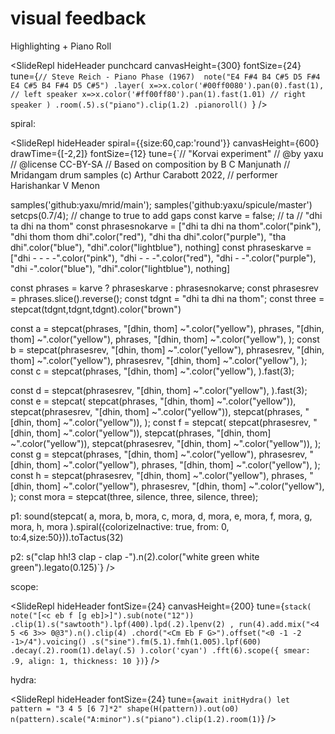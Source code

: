 
# visual feedback

Highlighting + Piano Roll

<SlideRepl
  hideHeader
  punchcard
  canvasHeight={300}
  fontSize={24}
  tune={`// Steve Reich - Piano Phase (1967) 
note("E4 F#4 B4 C#5 D5 F#4 E4 C#5 B4 F#4 D5 C#5")
  .layer(
    x=>x.color('#00ff0080').pan(0).fast(1), // left speaker
    x=>x.color('#ff00ff80').pan(1).fast(1.01) // right speaker
  )
  .room(.5).s("piano").clip(1.2)
  .pianoroll()
`}
/>

spiral:

<SlideRepl
  hideHeader
  spiral={{size:60,cap:'round'}}
  canvasHeight={600}
  drawTime={[-2,2]}
  fontSize={12}
  tune={`// "Korvai experiment" 
// @by yaxu 
// @license CC-BY-SA
// Based on composition by B C Manjunath
// Mridangam drum samples (c) Arthur Carabott 2022,
//    performer Harishankar V Menon
 
samples('github:yaxu/mrid/main'); samples('github:yaxu/spicule/master')
setcps(0.7/4);
// change to true to add gaps
const karve = false;
// ta
// "dhi ta dhi na thom"
const phrasesnokarve = ["dhi ta dhi na thom".color("pink"),
                        "dhi thom thom dhi".color("red"),
                        "dhi tha dhi".color("purple"),
                        "tha dhi".color("blue"),
                        "dhi".color("lightblue"),
                        nothing]
const phraseskarve = ["dhi - - - -".color("pink"),
                      "dhi - - -".color("red"),
                      "dhi - -".color("purple"),
                      "dhi -".color("blue"),
                      "dhi".color("lightblue"),
                      nothing]
 
const phrases = karve ? phraseskarve : phrasesnokarve;
const phrasesrev = phrases.slice().reverse();
const tdgnt = "dhi ta dhi na thom";
const three = stepcat(tdgnt,tdgnt,tdgnt).color("brown")
 
const a = stepcat(phrases,
          "[dhin, thom] ~".color("yellow"),
          phrases,
          "[dhin, thom] ~".color("yellow"),
          phrases,
          "[dhin, thom] ~".color("yellow"),
         );
const b = stepcat(phrasesrev,
          "[dhin, thom] ~".color("yellow"),
          phrasesrev,
          "[dhin, thom] ~".color("yellow"),
          phrasesrev,
          "[dhin, thom] ~".color("yellow"),
         );
const c = stepcat(phrases,
          "[dhin, thom] ~".color("yellow"),
         ).fast(3);
 
const d = stepcat(phrasesrev,
          "[dhin, thom] ~".color("yellow"),
         ).fast(3);
const e = stepcat(
            stepcat(phrases,
                    "[dhin, thom] ~".color("yellow")),
            stepcat(phrasesrev,
                    "[dhin, thom] ~".color("yellow")),
            stepcat(phrases,
                    "[dhin, thom] ~".color("yellow")),
         );
const f = stepcat(
            stepcat(phrasesrev,
                    "[dhin, thom] ~".color("yellow")),
            stepcat(phrases,
                    "[dhin, thom] ~".color("yellow")),
            stepcat(phrasesrev,
                    "[dhin, thom] ~".color("yellow")),
         );
const g = stepcat(phrases,
          "[dhin, thom] ~".color("yellow"),
          phrasesrev,
          "[dhin, thom] ~".color("yellow"),
          phrases,
          "[dhin, thom] ~".color("yellow"),
         );
const h = stepcat(phrasesrev,
          "[dhin, thom] ~".color("yellow"),
          phrases,
          "[dhin, thom] ~".color("yellow"),
          phrasesrev,
          "[dhin, thom] ~".color("yellow"),
         );
const mora = stepcat(three, silence, three, silence, three);
 
p1: sound(stepcat(
  a, mora, b, mora, c, mora, d, mora, e, mora, f, mora, g, mora, h, mora
).spiral({colorizeInactive: true, from: 0, to:4,size:50})).toTactus(32)
    
p2: s("clap hh!3 clap - clap -").n(2).color("white green white green").legato(0.125)`}
/>

scope:

<SlideRepl
  hideHeader
  fontSize={24}
  canvasHeight={200}
  tune={`stack(
  note("[<c eb f [g eb]>]").sub(note("12"))
  .clip(1).s("sawtooth").lpf(400).lpd(.2).lpenv(2)
  ,
  run(4).add.mix("<4 5 <6 3>> 0@3").n().clip(4)
  .chord("<Cm Eb F G>").offset("<0 -1 -2 -1>/4").voicing()
  .s("sine").fm(5.1).fmh(1.005).lpf(600)
  .decay(.2).room(1).delay(.5)
).color('cyan')
.fft(6).scope({
  smear: .9,
  align: 1,
  thickness: 10
})`}
/>


hydra:

<SlideRepl
  hideHeader
  fontSize={24}
  tune={`await initHydra()
let pattern = "3 4 5 [6 7]*2"
shape(H(pattern)).out(o0)
n(pattern).scale("A:minor").s("piano").clip(1.2).room(1)`}
/>


<div className="h-[800px]"/>

